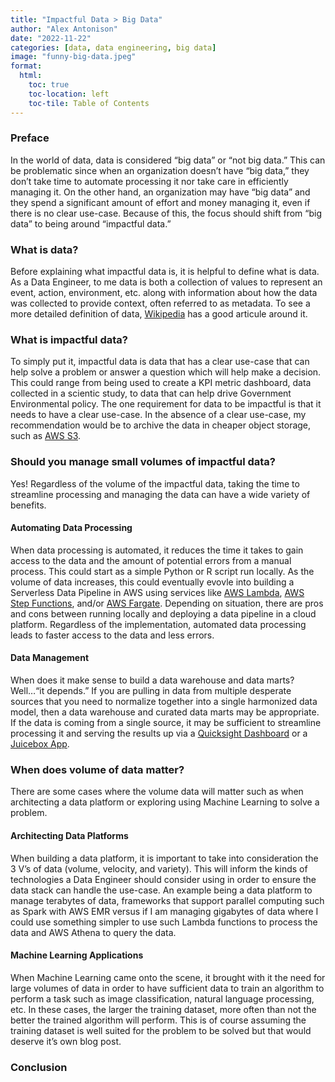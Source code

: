 ```yaml
---
title: "Impactful Data > Big Data"
author: "Alex Antonison"
date: "2022-11-22"
categories: [data, data engineering, big data]
image: "funny-big-data.jpeg"
format:
  html:
    toc: true
    toc-location: left
    toc-tile: Table of Contents
---
```


### Preface

In the world of data, data is considered "big data" or "not big data." This can be problematic since when an organization doesn't have "big data," they don't take time to automate processing it nor take care in efficiently managing it. On the other hand, an organization may have "big data" and they spend a significant amount of effort and money managing it, even if there is no clear use-case. Because of this, the focus should shift from "big data" to being around "impactful data."

### What is data?

Before explaining what impactful data is, it is helpful to define what is data. As a Data Engineer, to me data is both a collection of values to represent an event, action, environment, etc. along with information about how the data was collected to provide context, often referred to as metadata. To see a more detailed definition of data, [Wikipedia](https://en.wikipedia.org/wiki/Data) has a good articule around it.

### What is impactful data?

To simply put it, impactful data is data that has a clear use-case that can help solve a problem or answer a question which will help make a decision. This could range from being used to create a KPI metric dashboard, data collected in a scientic study, to data that can help drive Government Environmental policy. The one requirement for data to be impactful is that it needs to have a clear use-case. In the absence of a clear use-case, my recommendation would be to archive the data in cheaper object storage, such as [AWS S3](https://aws.amazon.com/s3/).

### Should you manage small volumes of impactful data?

Yes! Regardless of the volume of the impactful data, taking the time to streamline processing and managing the data can have a wide variety of benefits.

#### Automating Data Processing

When data processing is automated, it reduces the time it takes to gain access to the data and the amount of potential errors from a manual process. This could start as a simple Python or R script run locally. As the volume of data increases, this could eventually evovle into building a Serverless Data Pipeline in AWS using services like [AWS Lambda](https://aws.amazon.com/lambda/), [AWS Step Functions](https://aws.amazon.com/step-functions/), and/or [AWS Fargate](https://aws.amazon.com/fargate/). Depending on situation, there are pros and cons between running locally and deploying a data pipeline in a cloud platform. Regardless of the implementation, automated data processing leads to faster access to the data and less errors.

#### Data Management

When does it make sense to build a data warehouse and data marts? Well..."it depends." If you are pulling in data from multiple desperate sources that you need to normalize together into a single harmonized data model, then a data warehouse and curated data marts may be appropriate. If the data is coming from a single source, it may be sufficient to streamline processing it and serving the results up via a [Quicksight Dashboard](https://aws.amazon.com/quicksight/) or a [Juicebox App](https://www.juiceanalytics.com/solution-juicebox).

### When does volume of data matter?

There are some cases where the volume data will matter such as when architecting a data platform or exploring using Machine Learning to solve a problem.

#### Architecting Data Platforms

When building a data platform, it is important to take into consideration the 3 V's of data (volume, velocity, and variety). This will inform the kinds of technologies a Data Engineer should consider using in order to ensure the data stack can handle the use-case.  An example being a data platform to manage terabytes of data, frameworks that support parallel computing such as Spark with AWS EMR versus if I am managing gigabytes of data where I could use something simpler to use such Lambda functions to process the data and AWS Athena to query the data.

#### Machine Learning Applications

When Machine Learning came onto the scene, it brought with it the need for large volumes of data in order to have sufficient data to train an algorithm to perform a task such as image classification, natural language processing, etc. In these cases, the larger the training dataset, more often than not the better the trained algorithm will perform. This is of course assuming the training dataset is well suited for the problem to be solved but that would deserve it's own blog post.

### Conclusion


